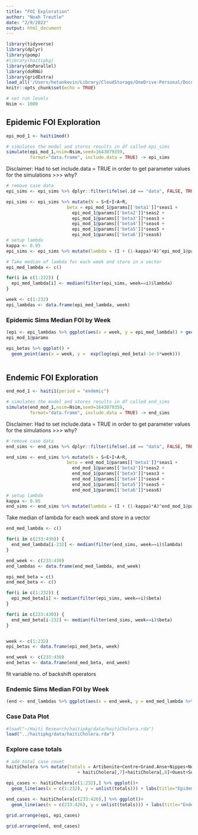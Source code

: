 ```yaml
---
title: "FOI Exploration"
author: "Noah Treutle"
date: "2/9/2022"
output: html_document
---
```


```r
library(tidyverse)
library(dplyr)
library(pomp)
#library(haitipkg)
library(doParallel)
library(doRNG)
library(gridExtra)
load_all('/Users/hetankevin/Library/CloudStorage/OneDrive-Personal/Documents/UMich/Research/haitiRes/haitipkg')
knitr::opts_chunk$set(echo = TRUE)
```

```r
# set run levels
Nsim <- 1000
```

## Epidemic FOI Exploration
```r
epi_mod_1 <- haiti1mod()
```


```r
# simulates the model and stores results in df called epi_sims
simulate(epi_mod_1,nsim=Nsim,seed=1643079359, 
         format="data.frame", include.data = TRUE) -> epi_sims
```

Disclaimer: Had to set include.data = TRUE in order to get parameter values for the simulations >>> why?

```r
# remove case data
epi_sims <- epi_sims %>% dplyr::filter(ifelse(.id == "data", FALSE, TRUE))
```


```r
epi_sims <- epi_sims %>% mutate(N = S+E+I+A+R, 
                       beta = epi_mod_1@params[['beta1']]*seas1 +
                         epi_mod_1@params[['beta2']]*seas2 + 
                         epi_mod_1@params[['beta3']]*seas3 + 
                         epi_mod_1@params[['beta4']]*seas4 + 
                         epi_mod_1@params[['beta5']]*seas5 + 
                         epi_mod_1@params[['beta6']]*seas6)
# setup lambda
kappa <- 0.95
epi_sims <- epi_sims %>% mutate(lambda = (I + (1-kappa)*A)^epi_mod_1@params[['nu']] * (beta/N))
```


```r
# Take median of lambda for each week and store in a vector
epi_med_lambda <- c()

for(i in c(1:232)) {
  epi_med_lambda[i] <- median(filter(epi_sims, week==i)$lambda)
}

week <- c(1:232)
epi_lambdas <- data.frame(epi_med_lambda, week)
```


### Epidemic Sims Median FOI by Week

```r
(epi <- epi_lambdas %>% ggplot(aes(x = week, y = epi_med_lambda)) + geom_point() + labs(title = "Epidemic Sims Median FOI by Week"))
epi_mod_1@params
```

```r

epi_betas %>% ggplot() + 
  geom_point(aes(x = week, y =  exp(log(epi_med_beta)-1e-5*week)))
  

```

## Endemic FOI Exploration
```r
end_mod_1 <- haiti1(period = "endemic")
```


```r
# simulates the model and stores results in df called end_sims
simulate(end_mod_1,nsim=Nsim,seed=1643079359, 
         format="data.frame", include.data = TRUE) -> end_sims
```

Disclaimer: Had to set include.data = TRUE in order to get parameter values for the simulations >>> why?

```r
# remove case data
end_sims <- end_sims %>% dplyr::filter(ifelse(.id == "data", FALSE, TRUE))
```


```r
end_sims <- end_sims %>% mutate(N = S+E+I+A+R, 
                       beta = end_mod_1@params[['beta1']]*seas1 +
                         end_mod_1@params[['beta2']]*seas2 + 
                         end_mod_1@params[['beta3']]*seas3 + 
                         end_mod_1@params[['beta4']]*seas4 + 
                         end_mod_1@params[['beta5']]*seas5 + 
                         end_mod_1@params[['beta6']]*seas6)
# setup lambda
kappa <- 0.95
end_sims <- end_sims %>% mutate(lambda = (I + (1-kappa)*A)^end_mod_1@params[['nu']] * (beta/N))
```



Take median of lambda for each week and store in a vector

```r
end_med_lambda <- c()

for(i in c(233:430)) {
  end_med_lambda[i-232] <- median(filter(end_sims, week==i)$lambda)
}

end_week <- c(233:430)
end_lambdas <- data.frame(end_med_lambda, end_week)
```


```r
epi_med_beta = c()
end_med_beta <- c()

for(i in c(1:232)) {
  epi_med_beta[i] <- median(filter(epi_sims, week==i)$beta)
}

for(i in c(233:430)) {
  end_med_beta[i-232] <- median(filter(end_sims, week==i)$beta)
}


week <- c(1:232)
epi_betas <- data.frame(epi_med_beta, week)

end_week <- c(233:430)
end_betas <- data.frame(end_med_beta, end_week)

```

fit variable no. of backshift operators




### Endemic Sims Median FOI by Week

```r
(end <- end_lambdas %>% ggplot(aes(x = end_week, y = end_med_lambda %>% log)) + geom_point() + labs(title = "Endemic Sims Median FOI by Week"))
```


### Case Data Plot

```r
#load("~/Haiti Research/haitipkg/data/haitiCholera.rda")
load("../haitipkg/data/haitiCholera.rda")
```


### Explore case totals

```r
# add total case count
haitiCholera %>% mutate(totals = Artibonite+Centre+Grand.Anse+Nippes+Nord
                           + haitiCholera[,7]+haitiCholera[,8]+Ouest+Sud+haitiCholera[,11]) -> haitiCholera
```

```r
epi_cases <- haitiCholera[c(1:232),] %>% ggplot()+
  geom_line(aes(x = c(1:232), y = unlist(totals))) + labs(title="Epidemic Cases")
```


```r
end_cases <- haitiCholera[c(233:426),] %>% ggplot()+
  geom_line(aes(x = c(233:426), y = unlist(totals))) + labs(title="Endemic Cases")
```



```r
grid.arrange(epi, epi_cases)
```



```r
grid.arrange(end, end_cases)
```










